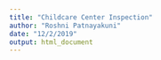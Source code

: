 ```yaml
---
title: "Childcare Center Inspection"
author: "Roshni Patnayakuni"
date: "12/2/2019"
output: html_document
---
```


```r
```